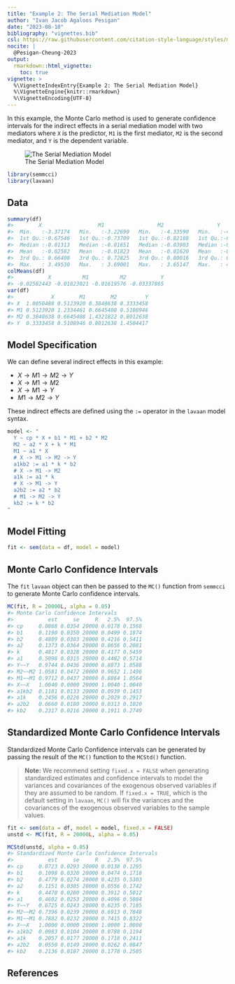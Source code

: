 ```yaml
---
title: "Example 2: The Serial Mediation Model"
author: "Ivan Jacob Agaloos Pesigan"
date: "2023-08-10"
bibliography: "vignettes.bib"
csl: https://raw.githubusercontent.com/citation-style-language/styles/master/apa.csl
nocite: |
  @Pesigan-Cheung-2023
output:
  rmarkdown::html_vignette:
    toc: true
vignette: >
  %\VignetteIndexEntry{Example 2: The Serial Mediation Model}
  %\VignetteEngine{knitr::rmarkdown}
  %\VignetteEncoding{UTF-8}
---
```


<!-- vignettes/example-2-serial.Rmd is generated from .setup/vignettes/example-2-serial.Rmd.orig. Please edit that file -->





In this example,
the Monte Carlo method is used to generate confidence intervals
for the indirect effects in a serial mediation model with two mediators
where `X` is the predictor, `M1` is the first mediator, `M2` is the second mediator,
and `Y` is the dependent variable.

![The Serial Mediation Model](https://raw.githubusercontent.com/jeksterslab/semmcci/main/.setup/latex/figures/png/serial.png)


```r
library(semmcci)
library(lavaan)
```

## Data




```r
summary(df)
#>        X                  M1                 M2                 Y           
#>  Min.   :-3.37174   Min.   :-3.22690   Min.   :-4.33590   Min.   :-4.29019  
#>  1st Qu.:-0.67546   1st Qu.:-0.73709   1st Qu.:-0.82188   1st Qu.:-0.86035  
#>  Median :-0.01313   Median :-0.01651   Median :-0.03903   Median :-0.02704  
#>  Mean   :-0.02582   Mean   :-0.01823   Mean   :-0.01620   Mean   :-0.03338  
#>  3rd Qu.: 0.66400   3rd Qu.: 0.72825   3rd Qu.: 0.80016   3rd Qu.: 0.81721  
#>  Max.   : 3.49530   Max.   : 3.69001   Max.   : 3.65147   Max.   : 4.05239
colMeans(df)
#>           X          M1          M2           Y 
#> -0.02582443 -0.01823021 -0.01619576 -0.03337865
var(df)
#>            X        M1        M2         Y
#> X  1.0050488 0.5123920 0.3848638 0.3333458
#> M1 0.5123920 1.2334461 0.6645408 0.5108946
#> M2 0.3848638 0.6645408 1.4321822 0.8012638
#> Y  0.3333458 0.5108946 0.8012638 1.4504417
```

## Model Specification

We can define several indirect effects in this example:

  - $X \rightarrow M1 \rightarrow M2 \rightarrow Y$
  - $X \rightarrow M1 \rightarrow M2$
  - $X \rightarrow M1 \rightarrow Y$
  - $M1 \rightarrow M2 \rightarrow Y$

These indirect effects are defined using the `:=` operator
in the `lavaan` model syntax.


```r
model <- "
  Y ~ cp * X + b1 * M1 + b2 * M2
  M2 ~ a2 * X + k * M1
  M1 ~ a1 * X
  # X -> M1 -> M2 -> Y
  a1kb2 := a1 * k * b2
  # X -> M1 -> M2
  a1k := a1 * k
  # X -> M1 -> Y
  a2b2 := a2 * b2
  # M1 -> M2 -> Y
  kb2 := k * b2
"
```

## Model Fitting


```r
fit <- sem(data = df, model = model)
```

## Monte Carlo Confidence Intervals

The `fit` `lavaan` object can then be passed to the `MC()` function from `semmcci`
to generate Monte Carlo confidence intervals.


```r
MC(fit, R = 20000L, alpha = 0.05)
#> Monte Carlo Confidence Intervals
#>           est     se     R   2.5%  97.5%
#> cp     0.0868 0.0354 20000 0.0178 0.1568
#> b1     0.1190 0.0350 20000 0.0499 0.1874
#> b2     0.4809 0.0303 20000 0.4216 0.5411
#> a2     0.1373 0.0364 20000 0.0656 0.2081
#> k      0.4817 0.0328 20000 0.4177 0.5459
#> a1     0.5098 0.0315 20000 0.4482 0.5714
#> Y~~Y   0.9744 0.0436 20000 0.8873 1.0588
#> M2~~M2 1.0581 0.0472 20000 0.9652 1.1496
#> M1~~M1 0.9712 0.0437 20000 0.8864 1.0564
#> X~~X   1.0040 0.0000 20000 1.0040 1.0040
#> a1kb2  0.1181 0.0133 20000 0.0939 0.1453
#> a1k    0.2456 0.0226 20000 0.2029 0.2917
#> a2b2   0.0660 0.0180 20000 0.0313 0.1020
#> kb2    0.2317 0.0216 20000 0.1911 0.2749
```

## Standardized Monte Carlo Confidence Intervals

Standardized Monte Carlo Confidence intervals can be generated by passing the result of the `MC()` function to the `MCStd()` function.

> **Note:** We recommend setting `fixed.x = FALSE`
> when generating standardized estimates and confidence intervals
> to model the variances and covariances of the exogenous observed variables
> if they are assumed to be random.
> If `fixed.x = TRUE`, which is the default setting in `lavaan`,
> `MC()` will fix the variances and the covariances
> of the exogenous observed variables to the sample values.


```r
fit <- sem(data = df, model = model, fixed.x = FALSE)
unstd <- MC(fit, R = 20000L, alpha = 0.05)
```


```r
MCStd(unstd, alpha = 0.05)
#> Standardized Monte Carlo Confidence Intervals
#>           est     se     R   2.5%  97.5%
#> cp     0.0723 0.0293 20000 0.0138 0.1295
#> b1     0.1098 0.0320 20000 0.0474 0.1718
#> b2     0.4779 0.0274 20000 0.4235 0.5303
#> a2     0.1151 0.0305 20000 0.0556 0.1742
#> k      0.4470 0.0280 20000 0.3912 0.5012
#> a1     0.4602 0.0253 20000 0.4096 0.5084
#> Y~~Y   0.6725 0.0243 20000 0.6235 0.7185
#> M2~~M2 0.7396 0.0239 20000 0.6913 0.7848
#> M1~~M1 0.7882 0.0232 20000 0.7415 0.8322
#> X~~X   1.0000 0.0000 20000 1.0000 1.0000
#> a1kb2  0.0983 0.0104 20000 0.0788 0.1194
#> a1k    0.2057 0.0177 20000 0.1718 0.2411
#> a2b2   0.0550 0.0149 20000 0.0262 0.0847
#> kb2    0.2136 0.0187 20000 0.1778 0.2505
```

## References

